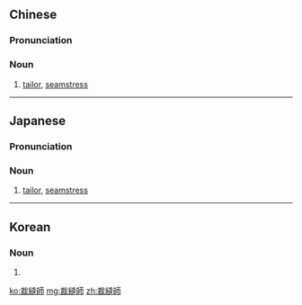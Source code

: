 {{also|裁缝师}}
==Chinese==
{{zh-forms|s=裁缝师|type=21}}

===Pronunciation===
{{zh-pron
|m=cáiféngshī
|c=coi4 fung4-2 si1
|cat=n
}}

===Noun===
{{zh-noun}}

# [[tailor]], [[seamstress]]
#: {{zh-x|女裝 裁縫師|[[dressmaker]]}}

{{zh-cat|Occupations}}

----

==Japanese==
{{ja-kanjitab|さい|ほう|し|yomi=o}}

===Pronunciation===
{{ja-pron|さいほうし|y=o}}

===Noun===
{{ja-noun|さいほうし}}

# [[tailor]], [[seamstress]]

----

==Korean==
{{ko-hanjatab}}

===Noun===
{{ko-noun|hangeul=재봉사}}

# {{hanja form of|재봉사|[[tailor]], [[seamstress]]}}

[[ko:裁縫師]]
[[mg:裁縫師]]
[[zh:裁縫師]]